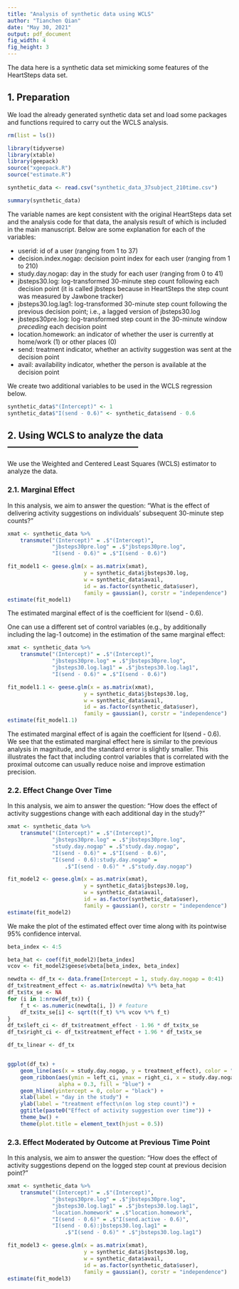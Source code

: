 ```yaml
---
title: "Analysis of synthetic data using WCLS"
author: "Tianchen Qian"
date: "May 30, 2021"
output: pdf_document
fig_width: 4
fig_height: 3 
---
```



The data here is a synthetic data set mimicking some features of the HeartSteps
data set.

## 1. Preparation

We load the already generated synthetic data set and load some packages and functions
required to carry out the WCLS analysis.

```r
rm(list = ls())

library(tidyverse)
library(xtable)
library(geepack)
source("xgeepack.R")
source("estimate.R")

synthetic_data <- read.csv("synthetic_data_37subject_210time.csv")

summary(synthetic_data)
```

The variable names are kept consistent with the original HeartSteps data set and
the analysis code for that data, the analysis result of which is included in the
main manuscript. Below are some explanation for each of the variables:

* userid: id of a user (ranging from 1 to 37)
* decision.index.nogap: decision point index for each user (ranging from 1 to 210)
* study.day.nogap: day in the study for each user (ranging from 0 to 41)
* jbsteps30.log: log-transformed 30-minute step count following each decision point
(it is called jbsteps because in HeartSteps the step count was measured by Jawbone tracker)
* jbsteps30.log.lag1: log-transformed 30-minute step count following the previous decision point;
i.e., a lagged version of jbsteps30.log
* jbsteps30pre.log: log-transformed step count in the 30-minute window *preceding* each decision point
* location.homework: an indicator of whether the user is currently at home/work (1) or other places (0)
* send: treatment indicator, whether an activity suggestion was sent at the decision point
* avail: availability indicator, whether the person is available at the decision point


We create two additional variables to be used in the WCLS regression below.

```r
synthetic_data$"(Intercept)" <- 1
synthetic_data$"I(send - 0.6)" <- synthetic_data$send - 0.6
```

## 2. Using WCLS to analyze the data ------------------------------------------

We use the Weighted and Centered Least Squares (WCLS) estimator to analyze the data.

### 2.1. Marginal Effect

In this analysis, we aim to answer the question: "What is the effect of
delivering activity suggestions on individuals’ subsequent 30-minute step counts?"

```r
xmat <- synthetic_data %>%
    transmute("(Intercept)" = .$"(Intercept)",
              "jbsteps30pre.log" = .$"jbsteps30pre.log",
              "I(send - 0.6)" = .$"I(send - 0.6)")

fit_model1 <- geese.glm(x = as.matrix(xmat),
                        y = synthetic_data$jbsteps30.log,
                        w = synthetic_data$avail,
                        id = as.factor(synthetic_data$user),
                        family = gaussian(), corstr = "independence")
estimate(fit_model1)
```

The estimated marginal effect of is the coefficient for I(send - 0.6).

One can use a different set of control variables (e.g., by additionally including
the lag-1 outcome) in the estimation of the same marginal effect:

```r
xmat <- synthetic_data %>%
    transmute("(Intercept)" = .$"(Intercept)",
              "jbsteps30pre.log" = .$"jbsteps30pre.log",
              "jbsteps30.log.lag1" = .$"jbsteps30.log.lag1",
              "I(send - 0.6)" = .$"I(send - 0.6)")

fit_model1.1 <- geese.glm(x = as.matrix(xmat),
                        y = synthetic_data$jbsteps30.log,
                        w = synthetic_data$avail,
                        id = as.factor(synthetic_data$user),
                        family = gaussian(), corstr = "independence")
estimate(fit_model1.1)
```

The estimated marginal effect of is again the coefficient for I(send - 0.6).
We see that the estimated marginal effect here is similar to the previous analysis
in magnitude, and the standard error is slightly smaller. This illustrates the 
fact that including control variables that is correlated with the proximal outcome
can usually reduce noise and improve estimation precision.

### 2.2. Effect Change Over Time

In this analysis, we aim to answer the question: "How does the effect of
activity suggestions change with each additional day in the study?"

```r
xmat <- synthetic_data %>%
    transmute("(Intercept)" = .$"(Intercept)",
              "jbsteps30pre.log" = .$"jbsteps30pre.log",
              "study.day.nogap" = .$"study.day.nogap",
              "I(send - 0.6)" = .$"I(send - 0.6)",
              "I(send - 0.6):study.day.nogap" =
                  .$"I(send - 0.6)" * .$"study.day.nogap")

fit_model2 <- geese.glm(x = as.matrix(xmat),
                        y = synthetic_data$jbsteps30.log,
                        w = synthetic_data$avail,
                        id = as.factor(synthetic_data$user),
                        family = gaussian(), corstr = "independence")
estimate(fit_model2)

```

We make the plot of the estimated effect over time along with its pointwise
95% confidence interval.

```r
beta_index <- 4:5

beta_hat <- coef(fit_model2)[beta_index]
vcov <- fit_model2$geese$vbeta[beta_index, beta_index]

newdta <- df_tx <- data.frame(Intercept = 1, study.day.nogap = 0:41)
df_tx$treatment_effect <- as.matrix(newdta) %*% beta_hat
df_tx$tx_se <- NA
for (i in 1:nrow(df_tx)) {
    f_t <- as.numeric(newdta[i, ]) # feature
    df_tx$tx_se[i] <- sqrt(t(f_t) %*% vcov %*% f_t)
}
df_tx$left_ci <- df_tx$treatment_effect - 1.96 * df_tx$tx_se
df_tx$right_ci <- df_tx$treatment_effect + 1.96 * df_tx$tx_se

df_tx_linear <- df_tx


ggplot(df_tx) + 
    geom_line(aes(x = study.day.nogap, y = treatment_effect), color = "blue") +
    geom_ribbon(aes(ymin = left_ci, ymax = right_ci, x = study.day.nogap),
                alpha = 0.3, fill = "blue") +
    geom_hline(yintercept = 0, color = "black") +
    xlab(label = "day in the study") +
    ylab(label = "treatment effect\n(on log step count)") +
    ggtitle(paste0("Effect of activity suggestion over time")) +
    theme_bw() +
    theme(plot.title = element_text(hjust = 0.5))
```


### 2.3. Effect Moderated by Outcome at Previous Time Point

In this analysis, we aim to answer the question: "How does the effect of
activity suggestions depend on the logged step count at previous decision point?"


```r
xmat <- synthetic_data %>%
    transmute("(Intercept)" = .$"(Intercept)",
              "jbsteps30pre.log" = .$"jbsteps30pre.log",
              "jbsteps30.log.lag1" = .$"jbsteps30.log.lag1",
              "location.homework" = .$"location.homework",
              "I(send - 0.6)" = .$"I(send.active - 0.6)",
              "I(send - 0.6):jbsteps30.log.lag1" =
                  .$"I(send - 0.6)" * .$"jbsteps30.log.lag1")

fit_model3 <- geese.glm(x = as.matrix(xmat),
                        y = synthetic_data$jbsteps30.log,
                        w = synthetic_data$avail,
                        id = as.factor(synthetic_data$user),
                        family = gaussian(), corstr = "independence")
estimate(fit_model3)
```